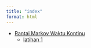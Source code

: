 ```yaml
---
title: "index"
format: html
---
```


- [Rantai Markov Waktu Kontinu](rantai-markov-waktu-kontinu.qmd)
  - [latihan 1](latihan-ctmc-1.qmd)